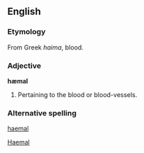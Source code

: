 ==English==
===Etymology===
From Greek ''haima'', blood.

===Adjective===
'''hæmal'''
# Pertaining to the blood or blood-vessels.

===Alternative spelling===
[[haemal]]


[[Category:English words spelled with diacritics or ligatures|Haemal]]